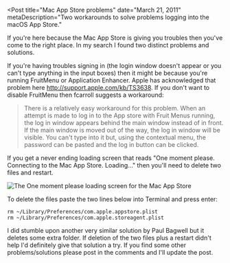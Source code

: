 
<Post
  title="Mac App Store problems"
  date="March 21, 2011"
  metaDescription="Two workarounds to solve problems logging into the macOS App Store."
>

If you're here because the Mac App Store is giving you troubles then you've
come to the right place. In my search I found two distinct problems and
solutions.

If you're having troubles signing in (the login window doesn't appear or you
can't type anything in the input boxes) then it might be because you're running
FruitMenu or Application Enhancer. Apple has acknowledged that problem here
http://support.apple.com/kb/TS3638. If you don't want to disable FruitMenu then
fcarroll suggests a workaround:

<blockquote>There is a relatively easy workaround for this problem. When an
attempt is made to log in to the App store with Fruit Menus running, the log in
window appears behind the main window instead of in front. If the main window
is moved out of the way, the log in window will be visible. You can't type into
it but, using the contextual menu, the password can be pasted and the log in
button can be clicked.</blockquote>

If you get a never ending loading screen that reads "One moment please.
Connecting to the Mac App Store. Loading..." then you'll need to delete two
files and restart.

<Image
  src="/images/mac-app-store-problems/mac_app_store_one_moment_please.png"
  alt="The One moment please loading screen for the Mac App Store"
  width={409}
  height={201}
/>

To delete the files paste the two lines below into Terminal and press enter:

```
rm ~/Library/Preferences/com.apple.appstore.plist
rm ~/Library/Preferences/com.apple.storeagent.plist
```

I did stumble upon another very similar solution by Paul Bagwell but it deletes
some extra folder. If deletion of the two files plus a restart didn't help I'd
definitely give that solution a try. If you find some other problems/solutions
please post in the comments and I'll update the post.

<!--

Comments:

2012.09.12 AT 20:31, Roger:
Thanks jonrh, perfect. I was on the phone with Apple tech and he had no clue what my problem was.
Went to terminal, deleted the two files from terminal and wala!! Thanks for the info and help. Now
I can download FCP X and Mountain Lion finally!!

-->

</Post>